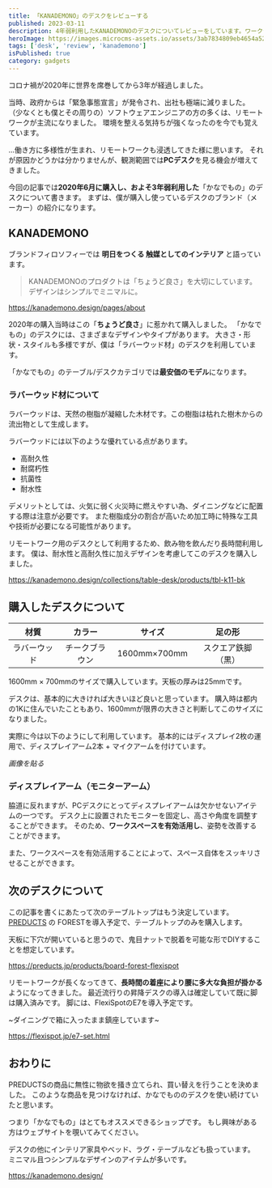 ```yaml
---
title: 「KANADEMONO」のデスクをレビューする
published: 2023-03-11
description: 4年弱利用したKANADEMONOのデスクについてレビューをしています。ワークデスクなどの購入を考えている方に是非読んでいただきたいです。
heroImage: https://images.microcms-assets.io/assets/3ab7834809eb4654a5239e79fba895de/ca55c50cd757418cb69d9f58b8918cef/kanademono-review.png
tags: ['desk', 'review', 'kanademono']
isPublished: true
category: gadgets
---
```


コロナ禍が2020年に世界を席巻してから3年が経過しました。

当時、政府からは「緊急事態宣言」が発令され、出社も極端に減りました。
（少なくとも僕とその周りの）ソフトウェアエンジニアの方の多くは、リモートワークが主流になりました。
環境を整える気持ちが強くなったのを今でも覚えています。

...働き方に多様性が生まれ、リモートワークも浸透してきた様に思います。
それが原因かどうかは分かりませんが、観測範囲では**PCデスク**を見る機会が増えてきました。

今回の記事では**2020年6月に購入し、およそ3年弱利用した**「かなでもの」のデスクについて書きます。
まずは、僕が購入し使っているデスクのブランド（メーカー）の紹介になります。

## KANADEMONO

ブランドフィロソフィーでは **明日をつくる 触媒としてのインテリア** と語っています。

> KANADEMONOのプロダクトは「ちょうど良さ」を大切にしています。
> デザインはシンプルでミニマルに。

https://kanademono.design/pages/about

2020年の購入当時はこの「**ちょうど良さ**」に惹かれて購入しました。
「かなでもの」のデスクには、さまざまなデザインやタイプがあります。
大きさ・形状・スタイルも多様ですが、僕は「ラバーウッド材」のデスクを利用しています。

「かなでもの」のテーブル/デスクカテゴリでは**最安価のモデル**になります。

### ラバーウッド材について

ラバーウッドは、天然の樹脂が凝縮した木材です。この樹脂は枯れた樹木からの流出物として生成します。

ラバーウッドには以下のような優れている点があります。

- 高耐久性
- 耐腐朽性
- 抗菌性
- 耐水性

デメリットとしては、火気に弱く火災時に燃えやすい為、ダイニングなどに配置する際は注意が必要です。
また樹脂成分の割合が高いため加工時に特殊な工具や技術が必要になる可能性があります。

リモートワーク用のデスクとして利用するため、飲み物を飲んだり長時間利用します。 僕は、耐水性と高耐久性に加えデザインを考慮してこのデスクを購入しました。

https://kanademono.design/collections/table-desk/products/tbl-k11-bk

## 購入したデスクについて

|     材質     |     カラー     |    サイズ    |       足の形       |
| :----------: | :------------: | :----------: | :----------------: |
| ラバーウッド | チークブラウン | 1600mm×700mm | スクエア鉄脚（黒） |

1600mm × 700mmのサイズで購入しています。天板の厚みは25mmです。

デスクは、基本的に大きければ大きいほど良いと思っています。
購入時は都内の1Kに住んでいたこともあり、1600mmが限界の大きさと判断してこのサイズになりました。

実際に今は以下のようにして利用しています。
基本的にはディスプレイ2枚の運用で、ディスプレイアーム2本 + マイクアームを付けています。

_画像を貼る_

### ディスプレイアーム（モニターアーム）

脇道に反れますが、PCデスクにとってディスプレイアームは欠かせないアイテムの一つです。
デスク上に設置されたモニターを固定し、高さや角度を調整することができます。
そのため、**ワークスペースを有効活用し**、姿勢を改善することができます。

また、ワークスペースを有効活用することによって、スペース自体をスッキリさせることができます。

## 次のデスクについて

この記事を書くにあたって次のテーブルトップはもう決定しています。
[PREDUCTS](https://preducts.jp/) の FORESTを導入予定で、テーブルトップのみを購入します。

天板に下穴が開いていると思うので、鬼目ナットで脱着を可能な形でDIYすることを想定しています。

https://preducts.jp/products/board-forest-flexispot

リモートワークが長くなってきて、**長時間の着座により腰に多大な負担が掛かる**ようになってきました。
最近流行りの昇降デスクの導入は確定していて既に脚は購入済みです。
脚には、FlexiSpotのE7を導入予定です。

~ダイニングで箱に入ったまま鎮座しています~

https://flexispot.jp/e7-set.html

## おわりに

PREDUCTSの商品に無性に物欲を掻き立てられ、買い替えを行うことを決めました。
このような商品を見つけなければ、かなでもののデスクを使い続けていたと思います。

つまり「かなでもの」はとてもオススメできるショップです。
もし興味がある方はウェブサイトを覗いてみてください。

デスクの他にインテリア家具やベッド、ラグ・テーブルなども扱っています。
ミニマル且つシンプルなデザインのアイテムが多いです。

https://kanademono.design/
